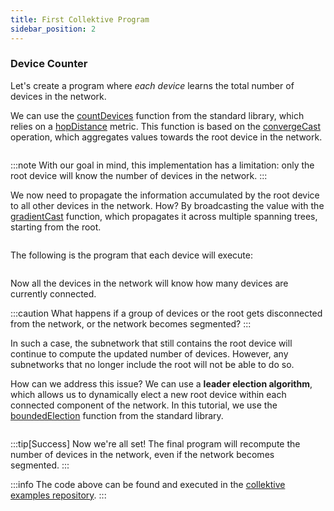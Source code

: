 ```yaml
---
title: First Collektive Program
sidebar_position: 2
---
```


### Device Counter
Let's create a program where *each device* learns the total number of devices in the network.

We can use the [countDevices](https://javadoc.io/doc/it.unibo.collektive/collektive-stdlib/latest/collektive-stdlib/it.unibo.collektive.stdlib.accumulation/count-devices.html)
function from the standard library,
which relies on a [hopDistance](https://javadoc.io/doc/it.unibo.collektive/collektive-stdlib/latest/collektive-stdlib/it.unibo.collektive.stdlib.spreading/hop-distance-to.html) metric.
This function is based on the [convergeCast](https://javadoc.io/doc/it.unibo.collektive/collektive-stdlib/latest/collektive-stdlib/it.unibo.collektive.stdlib.accumulation/converge-cast.html) operation,
which aggregates values towards the root device in the network.

```kotlin file=<rootDir>/static/code/FirstCollektiveProgram.kt#L1-L7
```

:::note
With our goal in mind,
this implementation has a limitation: only the root device will know the number of devices in the network.
:::

We now need to propagate the information accumulated by the root device to all other devices in the network.
How?
By broadcasting the value with the [gradientCast](https://javadoc.io/doc/it.unibo.collektive/collektive-stdlib/latest/collektive-stdlib/it.unibo.collektive.stdlib.spreading/gradient-cast.html) function,
which propagates it across multiple spanning trees,
starting from the root.

```kotlin file=<rootDir>/static/code/FirstCollektiveProgram.kt#L9-L18
```

The following is the program that each device will execute:

```kotlin file=<rootDir>/static/code/FirstCollektiveProgram.kt#L20-L30
```

Now all the devices in the network will know how many devices are currently connected.

:::caution
What happens if a group of devices or the root gets disconnected from the network,
or the network becomes segmented?
:::

In such a case,
the subnetwork that still contains the root device will continue to compute the updated number of devices.
However,
any subnetworks that no longer include the root will not be able to do so.

How can we address this issue?
We can use a **leader election algorithm**,
which allows us to dynamically elect a new root device within each connected component of the network.
In this tutorial,
we use the [boundedElection](https://javadoc.io/doc/it.unibo.collektive/collektive-stdlib/latest/collektive-stdlib/it.unibo.collektive.stdlib.consensus/bounded-election.html) function from the standard library.

```kotlin file=<rootDir>/static/code/FirstCollektiveProgram.kt#L32-L44
```

:::tip[Success]
Now we're all set!
The final program will recompute the number of devices in the network, even if the network becomes segmented.
:::

:::info
The code above can be found and executed in the [collektive examples repository](https://github.com/Collektive/collektive-examples/blob/master/simulation/src/main/kotlin/it/unibo/collektive/examples/counter/Counter.kt).
:::